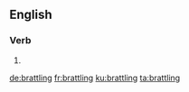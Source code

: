 ==English==

===Verb===
{{head|en|present participle}}

# {{present participle of|brattle|lang=en|nocat=1}}

[[de:brattling]]
[[fr:brattling]]
[[ku:brattling]]
[[ta:brattling]]
